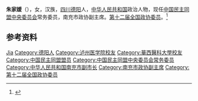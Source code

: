 '''朱家媛'''（{{bd|1961年|4月|}}），女，汉族，[[四川|四川]][[德阳|德阳]]人，[[中华人民共和国|中华人民共和国]]政治人物，现任[[中国民主同盟中央委员会|中国民主同盟中央委员会]]常务委员，南充市政协副主席。[[第十二届全国政协委员|第十二届全国政协委员]]。<ref>{{Cite web|title=吴小可当选南充市政协主席 朱家媛、许东明、傅宗洪当选副主席|url=http://district.ce.cn/newarea/sddy/201506/02/t20150602_5527210_1.shtml|accessdate=2020-07-08|work=中国经济网|archiveurl=https://web.archive.org/web/20200708064856/http://district.ce.cn/newarea/sddy/201506/02/t20150602_5527210_1.shtml|archivedate=2020-07-08}}</ref>

== 参考资料 ==
{{reflist}}

{{中国人物小作品}}
{{Navboxes 
| title  = 朱家媛在[[中国民主同盟|中国民主同盟]]的职务
| list1  =
{{中国民主同盟第十一届中央委员会}}
}}

{{Authority control}}
{{DEFAULTSORT:Zhu朱}}
[[Category:朱姓|Jia]]
[[Category:德阳人|Category:德阳人]]
[[Category:泸州医学院校友|Category:泸州医学院校友]]
[[Category:華西醫科大學校友|Category:華西醫科大學校友]]
[[Category:中国民主同盟盟员|Category:中国民主同盟盟员]]
[[Category:中国民主同盟中央委员会常务委员|Category:中国民主同盟中央委员会常务委员]]
[[Category:中华人民共和国南充市副市长|Category:中华人民共和国南充市副市长]]
[[Category:南充市政协副主席|Category:南充市政协副主席]]
[[Category:第十二届全国政协委员|Category:第十二届全国政协委员]]